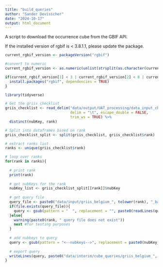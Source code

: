 ```yaml
---
title: "build_queries"
author: "Sander Devisscher"
date: "2024-10-17"
output: html_document
---
```


A script to download the occurrence cube from the GBIF API.


If the installed version of rgbif is < 3.8.1.1, please update the package. 
```r
current_rgbif_version <- packageVersion("rgbif")

#convert to numeric
current_rgbif_version <- as.numeric(unlist(strsplit(as.character(current_rgbif_version), split = "\\.")))

if(current_rgbif_version[1] < 3 | current_rgbif_version[2] < 8 | current_rgbif_version[3] < 1){
  install.packages("rgbif", dependencies = TRUE)
}
```

```r
library(tidyverse)
```

```r
# Get the griis checklist
griis_checklist <- read_delim("data/output/UAT_processing/data_input_checklist_indicators.tsv", 
                              delim = "\t", escape_double = FALSE, 
                              trim_ws = TRUE) %>% 
  distinct(nubKey, rank)

# Split into dataframes based on rank
griis_checklist_split <- split(griis_checklist, griis_checklist$rank)
```

```r
# extract ranks list
ranks <- unique(griis_checklist$rank)

# loop over ranks
for(rank in ranks){
  
  # print rank
  print(rank)
  
  # get nubKeys for the rank
  nubKey_list <- griis_checklist_split[[rank]]$nubKey
  
  # get query file
  query_file <- paste0("data/input/griis_belgium_", tolower(rank), "_base.txt")
  if(file.exists(query_file)){
    query <- gsub(pattern = "  ", replacement = "", paste0(readLines(query_file), collapse = " "))
  }else{
    warning(paste0(rank, " query file does not exist"))
    next #for testing purposes
  }
  
  # add nubkeys to query
  query <- gsub(pattern = "<--nubkeys-->", replacement = paste0(nubKey_list, " ", collapse = ","), query)
  
  # export query
  writeLines(query, paste0("data/interim/cube_queries/griis_belgium_", tolower(rank), "_query.txt"))
}
```

